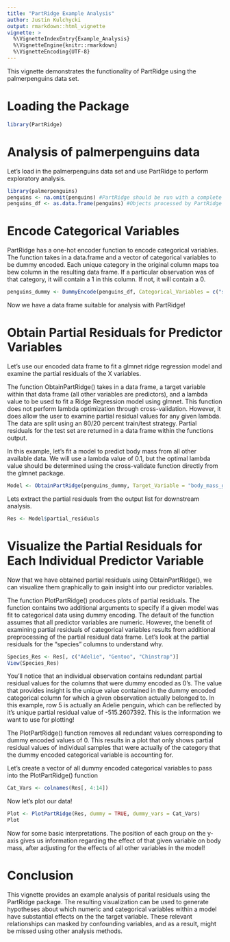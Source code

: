 ```yaml
---
title: "PartRidge Example Analysis"
author: Justin Kulchycki
output: rmarkdown::html_vignette
vignette: >
  %\VignetteIndexEntry{Example_Analysis}
  %\VignetteEngine{knitr::rmarkdown}
  %\VignetteEncoding{UTF-8}
---
```


This vignette demonstrates the functionality of PartRidge using the palmerpenguins data set.

# Loading the Package

```r
library(PartRidge)
```

# Analysis of palmerpenguins data

Let's load in the palmerpenguins data set and use PartRidge to perform exploratory analysis.

```r
library(palmerpenguins)
penguins <- na.omit(penguins) #PartRidge should be run with a complete data set w/ no NAs
penguins_df <- as.data.frame(penguins) #Objects processed by PartRidge should be of class "data.frame" exclusively
```

# Encode Categorical Variables

PartRidge has a one-hot encoder function to encode categorical variables. The function takes in a data.frame and a vector of categorical variables to be dummy encoded. Each unique category in the original column maps toa bew column in the resulting data frame. If a particular observation was of that category, it will contain a 1 in this column. If not, it will contain a 0.

```r
penguins_dummy <- DummyEncode(penguins_df, Categorical_Variables = c("species", "island", "sex", "year"))
```

Now we have a data frame suitable for analysis with PartRidge!

# Obtain Partial Residuals for Predictor Variables

Let's use our encoded data frame to fit a glmnet ridge regression model and examine the partial residuals of the X variables. 

The function ObtainPartRidge() takes in a data frame, a target variable within that data frame (all other variables are predictors), and a lambda value to be used to fit a Ridge Regression model using glmnet. This function does not perform lambda optimization through cross-validation. However, it does allow the user to examine partial residual values for any given lambda. The data are split using an 80/20 percent train/test strategy. Partial residuals for the test set are returned in a data frame within the functions output. 

In this example, let's fit a model to predict body mass from all other available data. We will use a lambda value of 0.1, but the optimal lambda value should be determined using the cross-validate function directly from the glmnet package.

```r
Model <- ObtainPartRidge(penguins_dummy, Target_Variable = "body_mass_g", lambda = 0.1)
```

Lets extract the partial residuals from the output list for downstream analysis.

```r
Res <- Model$partial_residuals
```

# Visualize the Partial Residuals for Each Individual Predictor Variable

Now that we have obtained partial residuals using ObtainPartRidge(), we can visualize them graphically to gain insight into our predictor variables.

The function PlotPartRidge() produces plots of partial residuals. The function contains two additional arguments to specify if a given model was fit to categorical data using dummy encoding. The default of the function assumes that all predictor variables are numeric. However, the benefit of examining partial residuals of categorical variables results from additional preprocessing of the partial residual data frame. Let's look at the partial residuals for the "species" columns to understand why.

```r
Species_Res <- Res[, c("Adelie", "Gentoo", "Chinstrap")]
View(Species_Res)
```

You'll notice that an individual observation contains redundant partial residual values for the columns that were dummy encoded as 0's. The value that provides insight is the unique value contained in the dummy encoded categorical column for which a given observation actually belonged to. In this example, row 5 is actually an Adelie penguin, which can be reflected by it's unique partial residual value of -515.2607392. This is the information we want to use for plotting!

The PlotPartRidge() function removes all redundant values corresponding to dummy encoded values of 0. This results in a plot that only shows partial residual values of individual samples that were actually of the category that the dummy encoded categorical variable is accounting for. 

Let's create a vector of all dummy encoded categorical variables to pass into the PlotPartRidge() function

```r
Cat_Vars <- colnames(Res[, 4:14])
```

Now let's plot our data!

```r
Plot <- PlotPartRidge(Res, dummy = TRUE, dummy_vars = Cat_Vars)
Plot
```

Now for some basic interpretations. The position of each group on the y-axis gives us information regarding the effect of that given variable on body mass, after adjusting for the effects of all other variables in the model!

# Conclusion

This vignette provides an example analysis of parital residuals using the PartRidge package. The resulting visualization can be used to generate hypotheses about which numeric and categorical variables within a model have substantial effects on the the target variable. These relevant relationships can masked by confounding variables, and as a result, might be missed using other analysis methods. 






